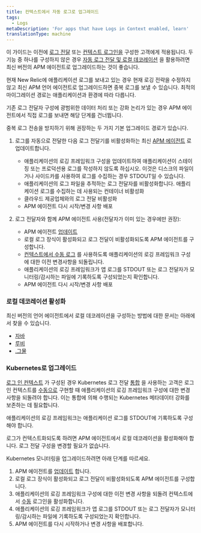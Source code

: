 ```yaml
---
title: 컨텍스트에서 자동 로그로 업그레이드
tags:
  - Logs
metaDescription: 'For apps that have Logs in Context enabled, learn'
translationType: machine
---
```


이 가이드는 이전에 [로그 전달](https://docs.newrelic.com/docs/logs/forward-logs/enable-log-management-new-relic/) 또는 [컨텍스트 로그인을](https://docs.newrelic.com/docs/apm/new-relic-apm/getting-started/get-started-logs-context/) 구성한 고객에게 적용됩니다. 두 기능 중 하나를 구성하지 않은 경우 [자동 로그 전달 및 로컬 데코레이션](https://docs.newrelic.com/docs/apm/new-relic-apm/getting-started/get-started-logs-context/) 을 활용하려면 최신 버전의 APM 에이전트로 업그레이드하는 것이 좋습니다.

현재 New Relic에 애플리케이션 로그를 보내고 있는 경우 현재 로깅 전략을 수정하지 않고 최신 APM 언어 에이전트로 업그레이드하면 중복 로그를 보낼 수 있습니다. 최적의 마이그레이션 경로는 애플리케이션과 환경에 따라 다릅니다.

기존 로그 전달자 구성에 광범위한 데이터 처리 또는 강화 논리가 있는 경우 APM 에이전트에서 직접 로그를 보내면 해당 단계를 건너뜁니다.

중복 로그 전송을 방지하기 위해 권장하는 두 가지 기본 업그레이드 경로가 있습니다.

1. 로그를 자동으로 전달한 다음 로그 전달기를 비활성화하는 최신 [APM 에이전트](https://docs.newrelic.com/docs/new-relic-one/install-configure/update-new-relic-agent/) 로 업데이트합니다.

   * 애플리케이션의 로깅 프레임워크 구성을 업데이트하여 애플리케이션이 스테이징 또는 프로덕션용 로그를 작성하지 않도록 하십시오. 이것은 디스크의 파일이거나 사이드카를 사용하여 로그를 수집하는 경우 STDOUT일 수 있습니다.
   * 애플리케이션의 로그 파일을 추적하는 로그 전달자를 비활성화합니다. 애플리케이션 로그를 수집하는 데 사용되는 컨테이너 비활성화
   * 클라우드 제공업체와의 로그 전달 비활성화
   * APM 에이전트 다시 시작/변경 사항 배포


2. 로그 전달자와 함께 APM 에이전트 사용(전달자가 이미 있는 경우에만 권장):

   * APM 에이전트 [업데이트](/docs/new-relic-one/install-configure/update-new-relic-agent)
   * 로컬 로그 장식이 활성화되고 로그 전달이 비활성화되도록 APM 에이전트를 구성합니다.
   * [컨텍스트에서 수동 로그](/docs/logs/logs-context/logs-in-context#enable-logs) 를 사용하도록 애플리케이션의 로깅 프레임워크 구성에 대한 이전 변경사항을 되돌립니다.
   * 애플리케이션의 로깅 프레임워크가 앱 로그를 STDOUT 또는 로그 전달자가 모니터링/감시하는 파일에 기록하도록 구성되었는지 확인합니다.
   * APM 에이전트 다시 시작/변경 사항 배포

### 로컬 데코레이션 활성화

최신 버전의 언어 에이전트에서 로컬 데코레이션을 구성하는 방법에 대한 문서는 아래에서 찾을 수 있습니다.

* [자바](https://docs.newrelic.com/docs/logs/logs-context/java-configure-logs-context-all/#2-decorate)
* [루비](https://docs.newrelic.com/docs/logs/logs-context/configure-logs-context-ruby)
* [.그물](https://docs.newrelic.com/docs/logs/logs-context/net-configure-logs-context-all#2-decorate)

### Kubernetes로 업그레이드

[로그 인 컨텍스트](/docs/apm/new-relic-apm/getting-started/get-started-logs-context/) 가 구성된 경우 Kubernetes 로그 전달 [통합](https://github.com/newrelic/helm-charts/tree/master/charts/newrelic-logging#installation) 을 사용하는 고객은 로그 인 컨텍스트를 [수동으로](/docs/logs/logs-context/logs-in-context#enable-logs) 구현할 때 애플리케이션의 로깅 프레임워크 구성에 대한 변경 사항을 되돌려야 합니다. 이는 통합에 의해 수행되는 Kubernetes 메타데이터 강화를 보존하는 데 필요합니다.

애플리케이션의 로깅 프레임워크는 애플리케이션 로그를 STDOUT에 기록하도록 구성해야 합니다.

로그가 컨텍스트화되도록 하려면 APM 에이전트에서 로컬 데코레이션을 활성화해야 합니다. 로그 전달 구성을 변경할 필요가 없습니다.

Kubernetes 모니터링을 업그레이드하려면 아래 단계를 따르세요.

1. APM 에이전트를 [업데이트](/docs/new-relic-one/install-configure/update-new-relic-agent/) 합니다.
2. 로컬 로그 장식이 활성화되고 로그 전달이 비활성화되도록 APM 에이전트를 구성합니다.
3. 애플리케이션의 로깅 프레임워크 구성에 대한 이전 변경 사항을 되돌려 컨텍스트에서 [수동](/docs/logs/logs-context/logs-in-context#enable-logs) 로그인을 활성화합니다.
4. 애플리케이션의 로깅 프레임워크가 앱 로그를 STDOUT 또는 로그 전달자가 모니터링/감시하는 파일에 기록하도록 구성되었는지 확인합니다.
5. APM 에이전트를 다시 시작하거나 변경 사항을 배포합니다.